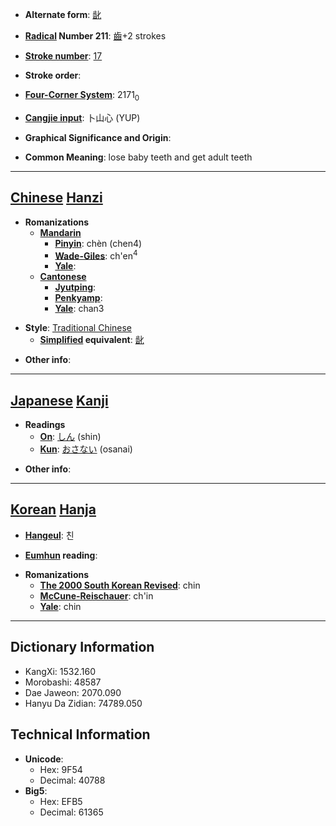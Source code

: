 * '''Alternate form''': [[龀]]

* '''[[Wiktionary:Chinese radical index| Radical]] Number 211''': [[Wiktionary:Chinese radical index 齒|齒]]+2 strokes

* '''[[Wiktionary:Chinese total strokes index|Stroke number]]''': [[Wiktionary:Chinese total strokes index 17|17]]

* '''Stroke order''': 

* '''[[Wiktionary:Chinese four corner index|Four-Corner System]]''': 2171<sub>0</sub>

* '''[[Wiktionary:Chinese Cangjie index|Cangjie input]]''': 卜山心 (YUP)

* '''Graphical Significance and Origin''': 

* '''Common Meaning''': lose baby teeth and get adult teeth

----

== [[Chinese]] [[Hanzi]] ==

* '''Romanizations'''
** '''[[Mandarin]]'''
*** '''[[Pinyin]]''': chèn (chen4)
*** '''[[Wade-Giles]]''': ch'en<sup>4</sup>
*** '''[[Yale]]''': 
** '''[[Cantonese]]'''
*** '''[[Jyutping]]''':
*** '''[[Penkyamp]]''': 
*** '''[[Yale]]''': chan3

* '''Style''': [[Traditional Chinese]] 
** '''[[Simplified Chinese|Simplified]] equivalent''': [[龀]]

* '''Other info''': 

----

== [[Japanese]] [[Kanji]] ==

* '''Readings'''
** '''[[On]]''': [[しん]] (shin)
** '''[[Kun]]''': [[おさない]] (osanai)

* '''Other info''':  

----

== [[Korean]] [[Hanja]] ==

* '''[[Hangeul]]''': 친

* '''[[Eumhun]] reading''': 

* '''Romanizations'''
** '''[[The 2000 South Korean Revised Romanization|The 2000 South Korean Revised]]''': chin
** '''[[McCune-Reischauer]]''': ch'in
** '''[[Yale]]''': chin

----

== Dictionary Information ==

* KangXi: 1532.160
* Morobashi: 48587
* Dae Jaweon: 2070.090
* Hanyu Da Zidian: 74789.050

== Technical Information ==

* '''Unicode''':
** Hex: 9F54
** Decimal: 40788
* '''Big5''':
** Hex: EFB5
** Decimal: 61365